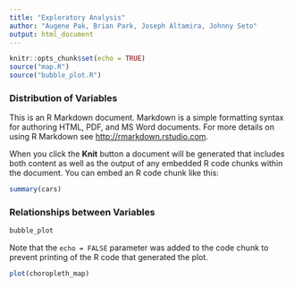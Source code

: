 ```yaml
---
title: "Exploratory Analysis"
author: "Augene Pak, Brian Park, Joseph Altamira, Johnny Seto"
output: html_document
---
```


```r
knitr::opts_chunk$set(echo = TRUE)
source("map.R")
source("bubble_plot.R")
```

### Distribution of Variables

This is an R Markdown document. Markdown is a simple formatting syntax for authoring HTML, PDF, and MS Word documents. For more details on using R Markdown see <http://rmarkdown.rstudio.com>.

When you click the **Knit** button a document will be generated that includes both content as well as the output of any embedded R code chunks within the document. You can embed an R code chunk like this:

```r
summary(cars)
```

### Relationships between Variables

```r
bubble_plot
```

Note that the `echo = FALSE` parameter was added to the code chunk to prevent printing of the R code that generated the plot.

```r
plot(choropleth_map)
```
